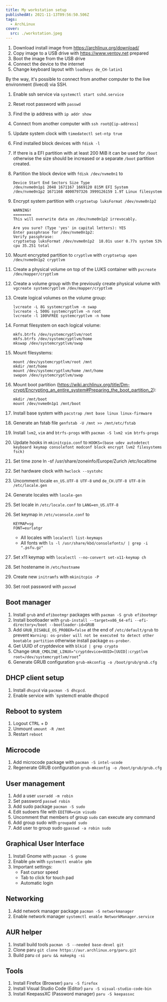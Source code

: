 ```yaml
---
title: My workstation setup
publishedAt: 2021-11-13T09:56:50.506Z
tags:
  - ArchLinux
cover:
  src: ./workstation.jpeg
---
```


1. Download install image from https://archlinux.org/download/
1. Copy image to a USB drive with https://www.ventoy.net prepared
1. Boot the image from the USB drive
1. Connect the device to the internet
1. Change keyboard layout with `loadkeys de_CH-latin1`

By the way, it's possible to connect from another computer to the live environment (livecd) via SSH.

1. Enable ssh service via `systemctl start sshd.service`
1. Reset root password with `passwd`
1. Find the ip address with `ip addr show`
1. Connect from another computer with `ssh root@[ip-address]`

1. Update system clock with `timedatectl set-ntp true`
1. Find installed block devices with `fdisk -l`
1. If there is a EFI partition with at least 200 MiB it can be used for `/boot` otherwise the size should be increased or a separate `/boot` partition created.
1. Partition the block device with `fdisk /dev/nvme0n1` to

   ```
   Device Start End Sectors Size Type
   /dev/nvme0n1p1 2048 1671167 1669120 815M EFI System
   /dev/nvme0n1p2 1671168 4000797326 3999126159 1.9T Linux filesystem
   ```

1. Encrypt system partition with `cryptsetup luksFormat /dev/nvme0n1p2`

   ```
   WARNING!
   ========
   This will overwrite data on /dev/nvme0n1p2 irrevocably.

   Are you sure? (Type 'yes' in capital letters): YES
   Enter passphrase for /dev/nvme0n1p2:
   Verify passphrase:
   cryptsetup luksFormat /dev/nvme0n1p2  18.01s user 0.77s system 53% cpu 35.251 total
   ```

1. Mount encrypted partition to `cryptlvm` with `cryptsetup open /dev/nvme0n1p2 cryptlvm`
1. Create a physical volume on top of the LUKS container with `pvcreate /dev/mapper/cryptlvm`
1. Create a volume group with the previously create physical volume with `vgcreate systemcryptlvm /dev/mapper/cryptlvm`
1. Create logical volumes on the volume group:

   ```
   lvcreate -L 8G systemcryptlvm -n swap
   lvcreate -L 500G systemcryptlvm -n root
   lvcreate -l 100%FREE systemcryptlvm -n home
   ```

1. Format filesystem on each logical volume:

   ```
   mkfs.btrfs /dev/systemcryptlvm/root
   mkfs.btrfs /dev/systemcryptlvm/home
   mkswap /dev/systemcryptlvm/swap
   ```

1. Mount filesystems:

   ```
   mount /dev/systemcryptlvm/root /mnt
   mkdir /mnt/home
   mount /dev/systemcryptlvm/home /mnt/home
   swapon /dev/systemcryptlvm/swap
   ```

1. Mount boot partition (https://wiki.archlinux.org/title/Dm-crypt/Encrypting_an_entire_system#Preparing_the_boot_partition_2):

   ```
   mkdir /mnt/boot
   mount /dev/nvme0n1p1 /mnt/boot
   ```

1. Install base system with `pacstrap /mnt base linux linux-firmware`
1. Generate an fstab file `genfstab -U /mnt >> /mnt/etc/fstab`
1. Install `lvm2`, `vim` and `btrfs-progs` with `pacman -S lvm2 vim btrfs-progs`
1. Update hooks in `mkinitcpio.conf` to `HOOKS=(base udev autodetect keyboard keymap consolefont modconf block encrypt lvm2 filesystems fsck)`
1. Set time zone ln -sf /usr/share/zoneinfo/Europe/Zurich /etc/localtime
1. Set hardware clock with `hwclock --systohc`
1. Uncomment locale `en_US.UTF-8 UTF-8` und `de_CH.UTF-8 UTF-8` in `/etc/locale.gen`
1. Generate locales with `locale-gen`
1. Set locale in `/etc/locale.conf` to `LANG=en_US.UTF-8`
1. Set keymap in `/etc/vconsole.conf` to

   ```
   KEYMAP=sg
   FONT=eurlatgr
   ```

   - All locales with `localectl list-keymaps`
   - All fonts with `ls -l /usr/share/kbd/consolefonts/ | grep -i ".psfu.gz"`

1. Set x11 keymap with `localectl --no-convert set-x11-keymap ch`
1. Set hostename in `/etc/hostname`
1. Create new `initramfs` with `mkinitcpio -P`
1. Set root password with `passwd`

## Boot manager

1. Install `grub` and `efibootmgr` packages with `pacman -S grub efibootmgr`
1. Install bootloader with `grub-install --target=x86_64-efi --efi-directory=/boot --bootloader-id=GRUB`
1. Add `GRUB_DISABLE_OS_PROBER=false` at the end of `/etc/default/grub` to prevent `Warning: os-prober will not be executed to detect other bootable partition` otherwise install package `os-prober`.
1. Get UUID of cryptdevice with `blkid | grep crypto`
1. Change `GRUB_CMDLINE_LINUX="cryptdevice=UUID=[UUID]:cryptlvm root=/dev/systemcryptlvm/root`"
1. Generate GRUB configuration `grub-mkconfig -o /boot/grub/grub.cfg`

## DHCP client setup

1. Install `dhcpcd` via `pacman -S dhcpcd`.
1. Enable service with `systemctl enable dhcpcd

## Reboot to system

1. Logout <kbd>CTRL</kbd> + <kbd>D</kbd>
1. Unmount `umount -R /mnt`
1. Restart `reboot`

## Microcode

1. Add microcode package with `pacman -S intel-ucode`
1. Regenerate GRUB configuration `grub-mkconfig -o /boot/grub/grub.cfg`

## User management

1. Add a user `useradd -m robin`
1. Set password `passwd robin`
1. Add sudo package `pacman -S sudo`
1. Edit sudoers file with `EDITOR=vim visudo`
1. Uncomment that members of group `sudo` can execute any command
1. Add group sudo with `groupadd sudo`
1. Add user to group sudo `gpasswd -a robin sudo`

## Graphical User Interface

1. Install Gnome with `pacman -S gnome`
1. Enable `gdm` with `systemctl enable gdm`
1. Important settings:
   - Fast cursor speed
   - Tab to click for touch pad
   - Automatic login

## Networking

1. Add network manager package `pacman -S networkmanager`
1. Enable network manager `systemctl enable NetworkManager.service`

## AUR helper

1. Install build tools `pacman -S --needed base-devel git`
1. Clone paru `git clone https://aur.archlinux.org/paru.git`
1. Build paru `cd paru && makepkg -si`

## Tools

1. Install Firefox (Browser) `paru -S firefox`
1. Install Visual Studio Code (Editor) `paru -S visual-studio-code-bin`
1. Install KeepassXC (Password manager) `paru -S keepassxc`
